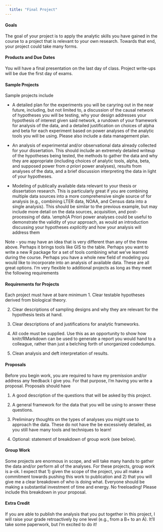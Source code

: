 ```yaml
---
  title: "Final Project"
---
```


#### Goals
The goal of your project is to apply the analytic skills you have gained in the course to a project that is relevant to your own research. Towards that end, your project could take many forms. 

#### Products and Due Dates  
You will have a final presentation on the last day of class. Project write-ups will be due the first day of exams.


#### Sample Projects  

Sample projects include

* A detailed plan for the experiments you will be caryring out in the near future, including, but not limited to, a discussion of the causal network of hypotheses you will be testing, why your design addresses your hypothesis of interest given said network, a rundown of your framework for analysis of the data, and a detailed justification on choices of alpha and beta for each experiment based on power analyses of the analytic tools you will be using. Please also include a data management plan.  

* An analysis of experimental and/or observational data already collected for your dissertation. This should include an extremely detailed writeup of the hypotheses being tested, the methods to gather the data and why they are appropriate (including choices of analytic tools, alpha, beta, and supposed power from _a priori_ power analyses), results from analyses of the data, and a brief discussion interpreting the data in light of your hypotheses. 
  
* Modeling of publically available data relevant to your thesis or dissertation research. This is particularly great if you are combining multiple data sources into a more comprehensive single source of for analysis (e.g., combining LTER data, NOAA, and Census data into a single analysis). This should be similar to the previous example, but may include more detail on the data sources, acquisition, and post-processing of data. \emph{A Priori   power analyses could be useful to demonstrate the validity of your approach, as would an introduction discussing your hypotheses _explicitly_ and how your analysis will address them   


Note - you may have an idea that is very different than any of the three above. Perhaps it brings tools like GIS to the table. Perhaps you want to write a new R package for a set of tools combining what we've learned during the course. Perhaps you have a whole new field of modeling you would like to incorporate into an analysis of available data. These are all great options. I'm very flexible to additional projects as long as they meet the following requirements

#### Requirements for Projects  
Each project must have at bare minimum
1. Clear testable hypotheses derived from biological theory.  

2. Clear descriptions of sampling designs and why they are relevant for the hypothesis tests at hand.  

3. Clear descriptions of and justifications for analytic frameworks.  

4. All code must be supplied. Use this as an opportunity to show how knitr/RMarkdown can be used to generate a report you would hand to a colleague, rather than just a belching forth of unorganized codedumps.  

5. Clean analysis and deft interpretation of results.  

#### Proposals  
Before you begin work, you are required to have my premission and/or address any feedback I give you. For that purpose, I'm having you write a proposal. Proposals should have

1. A good description of the questions that will be asked by this project.  

2. A general framework for the data that you will be using to answer these questions.  

3. Preliminary thoughts on the types of analyses you might use to approach the data. These do not have the be excessively detailed, as you still have many tools and techniques to learn!  

4. Optional: statement of breakdown of group work (see below).  


#### Group Work  
Some projects are enormous in scope, and will take many hands to gather the data and/or perform all of the analyses. For these projects, group work is a-ok. I expect that 1) given the scope of the project, you all make a commitment towards pushing this work to publication and 2) that you will give me a clear breakdown of who is doing what. Everyone should be making a substantial investment of time and energy. No freeloading! Please include this breakdown in your proposal.



#### Extra Credit
If you are able to publish the analysis that you put together in this project, I will raise your grade retroactively by one level (e.g., from a B+ to an A). It'll take some paperwork, but I'm excited to do it!
